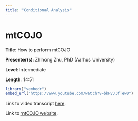 ```yaml
---
title: "Conditional Analysis"
---
```


# mtCOJO

**Title**: How to perform mtCOJO

**Presenter(s)**: Zhihong Zhu, PhD (Aarhus University)

**Level**: Intermediate

**Length**: 14:51

```r
library("vembedr")
embed_url("https://www.youtube.com/watch?v=bkHvJ3fTew0")
```

Link to video transcript [here](software_conditional_transcript.qmd#sec-video1).

Link to [mtCOJO website](https://yanglab.westlake.edu.cn/software/gcta/#mtCOJO).

